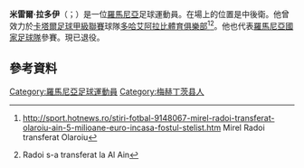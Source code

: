 {{noteta|G1=足球|G2=沙特职业足球联赛|G3=阿联酋职业足球联赛
|1=zh-hans:米雷尔·拉多伊;zh-hk:拉度爾;zh-tw:米雷爾·拉多伊;
}}
{{Infobox football biography
| name           = 米雷爾·拉多伊
| fullname       = Mirel Matei Rădoi
| image          = Mirel Radoi.PNG
| image_size     = 200
| caption        = Mirel Rădoi during a game at [[Al-Hilal|Al-Hilal]]
| height         = {{height|m=1.79}}
| birth_date     = {{birth date and age|df=yes|1981|03|22}}
| birth_place    = [[羅馬尼亞|羅馬尼亞]][[德羅貝塔-塞維林堡|德羅貝塔-塞維林堡]]
| currentclub    = [[布加勒斯特星|布加勒斯特星]] (技術監督)
| clubnumber     = 
| position       = [[防守中場|防守中場]] / [[後衛|後衛]]
| youthyears1    = 1991–1999 | youthclubs1 = [[FC_Drobeta-Turnu_Severin|Drobeta-Turnu Severin]]
| years1         = 1999–2000 | clubs1 = [[FC_Caracal|Extensiv Craiova]]          | caps1 = 14  | goals1 = 0
| years2         = 2000–2008 | clubs2 = [[布加勒斯特星|布加勒斯特星]] | caps2 = 186 | goals2 = 12
| years3         = 2009–2011 | clubs3 = [[沙特希拉爾足球俱樂部|沙特希拉爾]]                 | caps3 = 52  | goals3 = 10
| years4         = 2011–2014 | clubs4 = [[艾恩足球俱樂部|艾恩]]                     | caps4 = 53  | goals4 = 2
| years5         = 2014–2015 | clubs5 = [[阿爾阿里|阿爾阿里]]         | caps5 = 7   | goals5 = 0
| years6         = 2015      | clubs6 = [[多哈艾阿拉比體育俱樂部|多哈艾阿拉比]]         | caps6 = 6   | goals6 = 0
| totalcaps = 318 | totalgoals = 24
| nationalyears1 = 1998–2000 | nationalteam1 = [[羅馬尼亞21岁以下國家足球隊|羅馬尼亞U21]]
| nationalcaps1  = 3         | nationalgoals1 = 0
| nationalyears2 = 2000–2010<ref>{{Cite news|title=Mirel Radoi - International Appearances|publisher=The Rec.Sport.Soccer Statistics Foundation|url=http://www.rsssf.com/miscellaneous/radoi-intl.html|accessdate=2015-10-29|archive-date=2018-01-19|archive-url=https://web.archive.org/web/20180119072412/http://www.rsssf.com/miscellaneous/radoi-intl.html|dead-url=no}}</ref>
| nationalteam2  =  [[羅馬尼亞國家足球隊|羅馬尼亞]] 
| nationalcaps2  = 67        | nationalgoals2 = 2
| manageryears1 = 2015–      | managerclubs1 = [[布加勒斯特星|布加勒斯特星]] (技術監督)
| pcupdate       = {{date|2015-05-28}}
| ntupdate       = {{date|2011-11-08}}
}}

'''米雷爾·拉多伊'''（{{lang-ro|Mirel Rădoi}}；{{bd|1981年|3月22日}}）是一位[[羅馬尼亞|羅馬尼亞]]足球運動員。在場上的位置是中後衛。他曾效力於[[卡塔爾足球甲級聯賽|卡塔爾足球甲級聯賽]]球隊[[多哈艾阿拉比體育俱樂部|多哈艾阿拉比體育俱樂部]]<ref>http://sport.hotnews.ro/stiri-fotbal-9148067-mirel-radoi-transferat-olaroiu-ain-5-milioane-euro-incasa-fostul-stelist.htm {{Wayback|url=http://sport.hotnews.ro/stiri-fotbal-9148067-mirel-radoi-transferat-olaroiu-ain-5-milioane-euro-incasa-fostul-stelist.htm |date=20210123110606 }} Mirel Radoi transferat Olaroiu</ref><ref>{{cite web||||}} Radoi s-a transferat la Al Ain</ref>。他也代表[[羅馬尼亞國家足球隊|羅馬尼亞國家足球隊]]參賽。現已退役。

==參考資料==
{{Reflist}}
{{2008年歐洲足球錦標賽羅馬尼亞參賽名單}}

{{DEFAULTSORT: Rădoi, Mirel}}
[[Category:羅馬尼亞足球運動員|Category:羅馬尼亞足球運動員]]
[[Category:梅赫丁茨县人|Category:梅赫丁茨县人]]